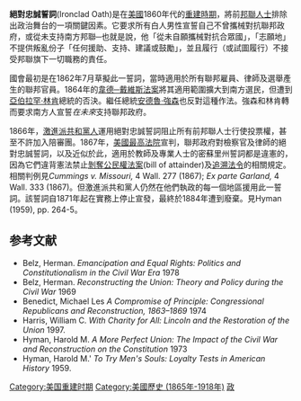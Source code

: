 '''絕對忠誠誓詞'''(Ironclad Oath)是在[[美國|美國]]1860年代的[[重建時期|重建時期]]，將前[[美利堅聯盟國|邦聯人士]]排除出政治舞台的一項關鍵因素。它要求所有白人男性宣誓自己不曾攜械對抗聯邦政府，或從未支持南方邦聯─也就是說，他「從未自願攜械對抗合眾國」，「志願地」不提供叛亂份子「任何援助、支持、建議或鼓勵」，並且履行（或試圖履行）不接受邦聯旗下一切職務的責任。

國會最初是在1862年7月草擬此一誓詞，當時適用於所有聯邦雇員、律師及選舉產生的聯邦官員。1864年的[[韋德─戴維斯法案|韋德─戴維斯法案]]將其適用範圍擴大到南方選民，但遭到[[亞伯拉罕·林肯|亞伯拉罕·林肯]]總統的否決。繼任總統[[安德魯·強森|安德魯·強森]]也反對這種作法。強森和林肯轉而要求南方人宣誓''在未來''支持聯邦政府。

1866年，[[激進派共和黨人|激進派共和黨人]]運用絕對忠誠誓詞阻止所有前邦聯人士行使投票權，甚至不許加入陪審團。1867年，[[美國最高法院|美國最高法院]]宣判，聯邦政府對檢察官及律師的絕對忠誠誓詞，以及近似於此，適用於教師及專業人士的密蘇里州誓詞都是違憲的，因為它們違背憲法禁止[[剝奪公民權法案|剝奪公民權法案]](bill of attainder)及[[追溯法令|追溯法令]]的相關規定。相關判例見''Cummings v. Missouri,'' 4 Wall. 277 (1867); ''Ex parte Garland,'' 4 Wall. 333 (1867)。但激進派共和黨人仍然在他們執政的每一個地區援用此一誓詞。該誓詞自1871年起在實務上停止宣發，最終於1884年遭到廢棄。見Hyman (1959), pp. 264-5。

== 参考文献 ==
{{Reflist}}
{{refbegin|30em}}
* Belz, Herman. ''Emancipation and Equal Rights: Politics and Constitutionalism in the Civil War Era'' 1978 
* Belz, Herman. ''Reconstructing the Union: Theory and Policy during the Civil War'' 1969
* Benedict, Michael Les ''A Compromise of Principle: Congressional Republicans and Reconstruction, 1863–1869'' 1974
* Harris, William C. ''With Charity for All: Lincoln and the Restoration of the Union'' 1997.  
* Hyman, Harold M. ''A More Perfect Union: The Impact of the Civil War and Reconstruction on the Constitution'' 1973 
* Hyman, Harold M.' ''To Try Men's Souls: Loyalty Tests in American History'' 1959. 
{{refend}}

[[Category:美国重建时期|Category:美国重建时期]]
[[Category:美國歷史_(1865年-1918年)|Category:美國歷史 (1865年-1918年)]]
[[Category:誓词|政]]